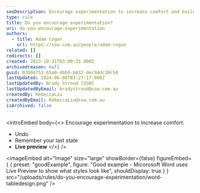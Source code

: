 ```yaml
---
seoDescription: Encourage experimentation to increase comfort and build confidence.
type: rule
title: Do you encourage experimentation?
uri: do-you-encourage-experimentation
authors:
  - title: Adam Cogan
    url: https://ssw.com.au/people/adam-cogan
related: []
redirects: []
created: 2013-10-31T03:00:25.000Z
archivedreason: null
guid: 03b0d753-65a0-4bb9-b832-dec94dc30c50
lastUpdated: 2024-06-08T03:27:17.000Z
lastUpdatedBy: Brady Stroud [SSW]
lastUpdatedByEmail: bradystroud@ssw.com.au
createdBy: RebeccaLiu
createdByEmail: RebeccaLiu@ssw.com.au
isArchived: false
---
```


<introEmbed
  body={<>
Encourage experimentation to increase comfort:

- Undo
- Remember your last state
- **Live preview**
  </>}
/>

<imageEmbed
  alt="Image"
  size="large"
  showBorder={false}
  figureEmbed={ {
    preset: "goodExample",
    figure: "Good example - Micorosoft Word uses Live Preview to show what styles look like",
    shouldDisplay: true
  } }
  src="/uploads/rules/do-you-encourage-experimentation/word-tabledesign.png"
/>
